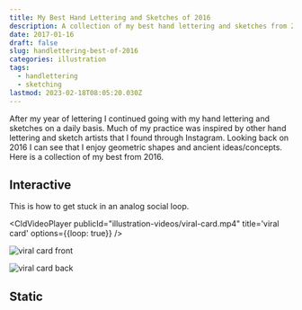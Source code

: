 ```yaml
---
title: My Best Hand Lettering and Sketches of 2016
description: A collection of my best hand lettering and sketches from 2016.
date: 2017-01-16
draft: false
slug: handlettering-best-of-2016
categories: illustration
tags:
  - handlettering
  - sketching
lastmod: 2023-02-18T08:05:20.030Z
---
```



After my year of lettering I continued going with my hand lettering and sketches on a daily basis. Much of my practice was inspired by other hand lettering and sketch artists that I found through Instagram. Looking back on 2016 I can see that I enjoy geometric shapes and ancient ideas/concepts. Here is a collection of my best from 2016.

## Interactive

This is how to get stuck in an analog social loop. 

<CldVideoPlayer publicId="illustration-videos/viral-card.mp4" title='viral card' options={{loop: true}} />

<div class={css({display: 'flex', gap: 4})}>

![viral card front](https://res.cloudinary.com/joelmturner/w_500,h_500,c_fill,q_auto/blog/2017/01/viral-card-1-optimized)

![viral card back](https://res.cloudinary.com/joelmturner/w_500,h_500,c_fill,q_auto/blog/2017/01/viral-card-2-optimized)

</div>

## Static


